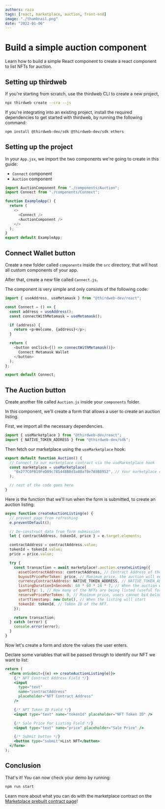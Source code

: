 ```yaml
---
authors: raza
tags: [react, marketplace, auction, front-end]
image: "./thumbnail.png"
date: "2022-01-06"
---
```


# Build a simple auction component

Learn how to build a simple React component to create a react component to list NFTs for auction.

<!-- truncate -->

## Setting up thirdweb

If you're starting from scratch, use the thirdweb CLI to create a new project,

```bash
npx thirdweb create --cra --js
```

If you're integrating into an existing project,
install the required dependencies to get started with thirdweb, by running the following command:

```bash
npm install @thirdweb-dev/sdk @thirdweb-dev/sdk ethers
```

## Setting up the project

In your `App.jsx`, we import the two components we're going to create in this guide:

- `Connect` component
- `Auction` component

```js title="App.jsx"
import AuctionComponent from "./components/Auction";
import Connect from "./components/Connect";

function ExampleApp() {
  return (
    <>
      <Connect />
      <AuctionComponent />
    </>
  );
}
export default ExampleApp;
```

## Connect Wallet button

Create a new folder called `components` inside the `src` directory, that will host all custom components of your app.

After that, create a new file called `Connect.js`.

The component is very simple and only consists of the following code:

```js title="Connect.js"
import { useAddress, useMetamask } from "@thirdweb-dev/react";

const Connect = () => {
  const address = useAddress();
  const connectWithMetamask = useMetamask();

  if (address) {
    return <p>Welcome, {address}</p>;
  }

  return (
    <button onClick={() => connectWithMetamask()}>
      Connect Metamask Wallet
    </button>
  );
};

export default Connect;
```

## The Auction button

Create another file called `Auction.js` inside your `components` folder.

In this component, we'll create a form that allows a user to create an auction listing.

First, we import all the necessary dependencies.

```js title="Auction.jsx"
import { useMarketplace } from "@thirdweb-dev/react";
import { NATIVE_TOKEN_ADDRESS } from "@thirdweb-dev/sdk";
```

Then fetch our marketplace using the `useMarketplace` hook:

```js title="Auction.jsx"
export default function Auction() {
  // Connect to our marketplace contract via the useMarketplace hook
  const marketplace = useMarketplace(
    "0x277C0FB19FeD09c785448B8d3a80a78e7A9B8952", // Your marketplace contract address here
  );

  // rest of the code goes here
}
```

Here is the function that we'll run when the form is submitted, to create an auction listing:

```jsx
async function createAuctionListing(e) {
  // prevent page from refreshing
  e.preventDefault();

  // De-construct data from form submission
  let { contractAddress, tokenId, price } = e.target.elements;

  contractAddress = contractAddress.value;
  tokenId = tokenId.value;
  price = price.value;

  try {
    const transaction = await marketplace?.auction.createListing({
      assetContractAddress: contractAddress, // Contract Address of the NFT
      buyoutPricePerToken: price, // Maximum price, the auction will end immediately if a user pays this price.
      currencyContractAddress: NATIVE_TOKEN_ADDRESS, // NATIVE_TOKEN_ADDRESS is the crpyto curency that is native to the network. e.g. ETH.
      listingDurationInSeconds: 60 * 60 * 24 * 7, // When the auction will be closed and no longer accept bids (1 Week)
      quantity: 1, // How many of the NFTs are being listed (useful for ERC 1155 tokens)
      reservePricePerToken: 0, // Minimum price, users cannot bid below this amount
      startTimestamp: new Date(), // When the listing will start
      tokenId: tokenId, // Token ID of the NFT.
    });

    return transaction;
  } catch (error) {
    console.error(error);
  }
}
```

Now let's create a form and store the values the user enters.

Declare some variables that will be passed through to identify our NFT we want to list:

```jsx
return (
  <form onSubmit={(e) => createAuctionListing(e)}>
    {/* NFT Contract Address Field */}
    <input
      type="text"
      name="contractAddress"
      placeholder="NFT Contract Address"
    />

    {/* NFT Token ID Field */}
    <input type="text" name="tokenId" placeholder="NFT Token ID" />

    {/* Sale Price For Listing Field */}
    <input type="text" name="price" placeholder="Sale Price" />

    {/* Submit button */}
    <button type="submit">List NFT</button>
  </form>
);
```

## Conclusion

That's it! You can now check your demo by running:

```bash
npm run start
```

Learn more about what you can do with the marketplace contract on the
[Marketplace prebuilt contract page](/pre-built-contracts/marketplace)!

